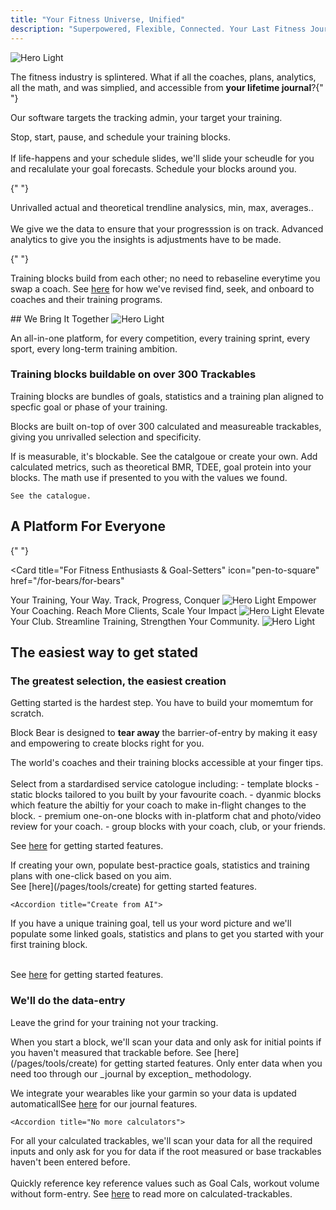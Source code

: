 ```yaml
---
title: "Your Fitness Universe, Unified"
description: "Superpowered, Flexible, Connected. Your Last Fitness Journal"
---
```


<Frame>
  <img className="block dark:hidden" src="/images/hero.png" alt="Hero Light" />
</Frame>

The fitness industry is splintered. What if all the coaches, plans, analytics, all
the math, and was simplied, and accessible from **your lifetime journal**?{" "}

Our software targets the tracking admin, your target your training.

<AccordionGroup>
  <Accordion title="Schedule your blocks and training">
    <Columns cols={2}>
      Stop, start, pause, and schedule your training blocks.<br /><br />
      If life-happens and your schedule slides, we'll slide your scheudle for you and
      recalulate your goal forecasts.
      <Card
        title="See Schedule tools"
        icon="text"
        href="/pages/tools/schedule/features"
      >
      Schedule your blocks around you.
      </Card>
    </Columns>
  </Accordion>

{" "}

<Accordion title="Progression insights">
  <Columns cols={2}>
    Unrivalled actual and theoretical trendline analysics, min, max, averages..
    <br />
    <br />
    We give we the data to ensure that your progresssion is on track.
    <Card
      horizontal
      title="See Goal Features"
      icon="text"
      href="/pages/tools/goals/features"
    >
      Advanced analytics to give you the insights is adjustments have to be
      made.
    </Card>
  </Columns>
</Accordion>

{" "}

<Accordion title="Pivot and Progress">

Training blocks build from each other; no need to rebaseline everytime you
swap a coach. See [here](/pages/for-bears#pivot-and-progress) for how we've revised find, seek, and onboard to coaches and their training programs.

</Accordion>

</AccordionGroup>
## We Bring It Together

<Frame>
  <img
    className="block dark:hidden"
    src="/images/sub-hero.png"
    alt="Hero Light"
  />
</Frame>

An all-in-one platform, for every competition, every training sprint, every sport, every long-term training ambition.

### Training blocks buildable on over 300 Trackables

Training blocks are bundles of goals, statistics and a training plan aligned to specfic goal or phase of your training.

Blocks are built on-top of over 300 calculated and measureable trackables, giving you unrivalled selection and specificity.

<Columns cols={2}>
  <Card title="Measured Trackables" href="/pages/tools/trackables/measured-trackables">
    If is measurable, it's blockable. See the catalgoue or create your own.
  </Card>
  <Card title="Calculated Trackables" href="/pages/tools/trackables/calculated-trackables">
    Add calculated metrics, such as theoretical BMR, TDEE, goal protein into
    your blocks. The math use if presented to you with the values we found.

    See the catalogue.

  </Card>
</Columns>

## A Platform For Everyone

{" "}

<Card
  title="For Fitness Enthusiasts & Goal-Setters"
  icon="pen-to-square"
  href="/for-bears/for-bears"
>
<Columns cols={2}>
  Your Training, Your Way. Track, Progress, Conquer
 <Frame>
   <img className="block dark:hidden" src="/images/bears/glasses-bear.png" alt="Hero Light" />
 </Frame>
</Columns>

</Card>
<Card
  title="For Empowering Coaches & Creators"
  icon="image"
  href="/for-coaches/for-coaches"
>
<Columns cols={2}>
  Empower Your Coaching. Reach More Clients, Scale Your Impact
 <Frame>
   <img className="block dark:hidden" src="/images/bears/coach-bear.png" alt="Hero Light" />
 </Frame>
</Columns>
  
</Card>
<Card
  title="For Elevating Clubs & Communities"
  icon="image"
  href="/for-clubs/for-clubs"
>
  
  <Columns cols={2}>
  Elevate Your Club. Streamline Training, Strengthen Your Community.  
 <Frame>
   <img className="block dark:hidden" src="/images/bears/group-bears.png" alt="Hero Light" />
 </Frame>
</Columns>

</Card>

## The easiest way to get stated

### The greatest selection, the easiest creation

Getting started is the hardest step. You have to build your momemtum for scratch.

Block Bear is designed to **tear away** the barrier-of-entry by making it easy and empowering to create blocks right for you.

<AccordionGroup>
  <Accordion title="Find from marketplace">
 The world's coaches and their training blocks accessible at your finger tips.<br /><br/>Select from a stardardised service catologue including:
 - template blocks
 - static blocks tailored to you built by your favourite coach.
 - dyanmic blocks which feature the abiltiy for your coach to make in-flight changes to the block.
 - premium one-on-one blocks with in-platform chat and photo/video review for your coach.
 - group blocks with your coach, club, or your friends. 
 
  See [here](/pages/tools/create) for getting started features.
  </Accordion>

<Accordion title="Create from template">
  If creating your own, populate best-practice goals, statistics and training
  plans with one-click based on you aim.
  <br /> See [here](/pages/tools/create) for getting started features.
</Accordion>

    <Accordion title="Create from AI">

If you have a unique training goal, tell us your word picture and we'll populate some linked goals, statistics and plans to get you started with your first training block.

  <br /> See [here](/pages/tools/create) for getting started features.
  </Accordion>

</AccordionGroup>

### We'll do the data-entry

Leave the grind for your training not your tracking.

<AccordionGroup>
  <Accordion title="No more long onboarding modals">
  When you start a block, we'll scan your data and only ask for initial points if you haven't measured that trackable before. See [here](/pages/tools/create) for getting started features.
  </Accordion>

<Accordion title="No more mid-session journelling">
  Only enter data when you need too through our _journal by exception_
  methodology.

We integrate your wearables like your garmin so your data is updated
automaticallSee [here](/pages/tools/journal) for our journal features.

</Accordion>

    <Accordion title="No more calculators">

For all your calculated trackables, we'll scan your data for all the required inputs and only ask for you for data if the root measured or base trackables haven't been entered before.<br/><br/> Quickly reference key reference values such as Goal Cals, workout volume without form-entry. See [here](/pages/tools/trackables/calculated-trackables) to read more on calculated-trackables.

  </Accordion>

</AccordionGroup>
